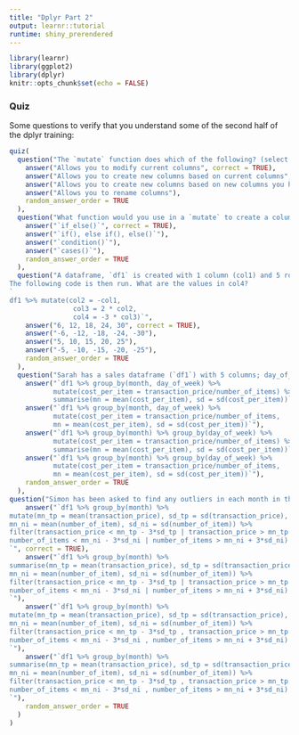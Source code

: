 ```yaml
---
title: "Dplyr Part 2"
output: learnr::tutorial
runtime: shiny_prerendered
---
```


```r
library(learnr)
library(ggplot2)
library(dplyr)
knitr::opts_chunk$set(echo = FALSE)
```


### Quiz

Some questions to verify that you understand some of the second half of the dplyr training:

```r
quiz(
  question("The `mutate` function does which of the following? (select all that apply)",
    answer("Allows you to modify current columns", correct = TRUE),
    answer("Allows you to create new columns based on current columns", correct = TRUE),
    answer("Allows you to create new columns based on new columns you have just created", correct = TRUE),
    answer("Allows you to rename columns"),
    random_answer_order = TRUE
  ),
  question("What function would you use in a `mutate` to create a column based on a conditional statement",
    answer("`if_else()`", correct = TRUE),
    answer("`if(), else if(), else()`"),
    answer("`condition()`"),
    answer("`cases()`"),
    random_answer_order = TRUE
  ),
  question("A dataframe, `df1` is created with 1 column (col1) and 5 rows, populated with the numbers 1-5.
The following code is then run. What are the values in col4?
`
df1 %>% mutate(col2 = -col1,
                col3 = 2 * col2,
                col4 = -3 * col3)`",
    answer("6, 12, 18, 24, 30", correct = TRUE),
    answer("-6, -12, -18, -24, -30"),
    answer("5, 10, 15, 20, 25"),
    answer("-5, -10, -15, -20, -25"),
    random_answer_order = TRUE
  ),
  question("Sarah has a sales dataframe (`df1`) with 5 columns; day_of_week, month, transaction_ID, transaction_price, number_of_items, and wants to find the mean and standard deviation of the average price per item for each transaction, per day and month. Which code should she use?",
    answer("`df1 %>% group_by(month, day_of_week) %>% 
           mutate(cost_per_item = transaction_price/number_of_items) %>%
           summarise(mn = mean(cost_per_item), sd = sd(cost_per_item))`", correct = TRUE),
    answer("`df1 %>% group_by(month, day_of_week) %>% 
           mutate(cost_per_item = transaction_price/number_of_items,
           mn = mean(cost_per_item), sd = sd(cost_per_item))`"),
    answer("`df1 %>% group_by(month) %>% group_by(day_of_week) %>% 
           mutate(cost_per_item = transaction_price/number_of_items) %>%
           summarise(mn = mean(cost_per_item), sd = sd(cost_per_item))`"),
    answer("`df1 %>% group_by(month) %>% group_by(day_of_week) %>% 
           mutate(cost_per_item = transaction_price/number_of_items,
           mn = mean(cost_per_item), sd = sd(cost_per_item))`"),
    random_answer_order = TRUE
  ),
question("Simon has been asked to find any outliers in each month in the same dataset, we class an outlier as any sale that has a price more than 3 standard deviations away from the mean (in either direction), or has a number of items more than 3 sd away from the mean (in either direction). Which code should he use?",
    answer("`df1 %>% group_by(month) %>% 
mutate(mn_tp = mean(transaction_price), sd_tp = sd(transaction_price),
mn_ni = mean(number_of_item), sd_ni = sd(number_of_item)) %>%
filter(transaction_price < mn_tp - 3*sd_tp | transaction_price > mn_tp + 3*sd_tp |
number_of_items < mn_ni - 3*sd_ni | number_of_items > mn_ni + 3*sd_ni)
`", correct = TRUE),
    answer("`df1 %>% group_by(month) %>% 
summarise(mn_tp = mean(transaction_price), sd_tp = sd(transaction_price),
mn_ni = mean(number_of_item), sd_ni = sd(number_of_item)) %>%
filter(transaction_price < mn_tp - 3*sd_tp | transaction_price > mn_tp + 3*sd_tp |
number_of_items < mn_ni - 3*sd_ni | number_of_items > mn_ni + 3*sd_ni)
`"),
    answer("`df1 %>% group_by(month) %>% 
mutate(mn_tp = mean(transaction_price), sd_tp = sd(transaction_price),
mn_ni = mean(number_of_item), sd_ni = sd(number_of_item)) %>%
filter(transaction_price < mn_tp - 3*sd_tp , transaction_price > mn_tp + 3*sd_tp ,
number_of_items < mn_ni - 3*sd_ni , number_of_items > mn_ni + 3*sd_ni)
`"),
    answer("`df1 %>% group_by(month) %>% 
summarise(mn_tp = mean(transaction_price), sd_tp = sd(transaction_price),
mn_ni = mean(number_of_item), sd_ni = sd(number_of_item)) %>%
filter(transaction_price < mn_tp - 3*sd_tp , transaction_price > mn_tp + 3*sd_tp ,
number_of_items < mn_ni - 3*sd_ni , number_of_items > mn_ni + 3*sd_ni)
`"),
    random_answer_order = TRUE
  )
)
```

